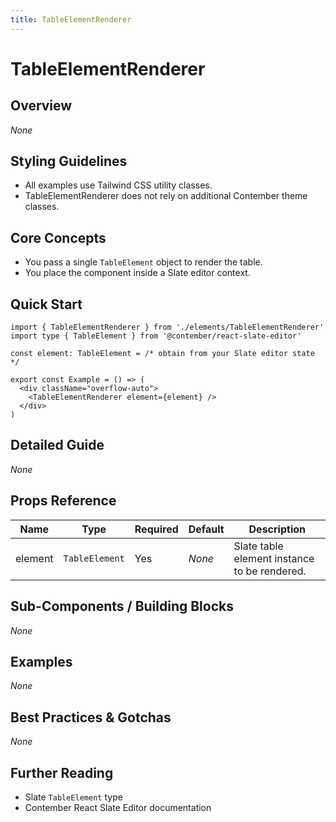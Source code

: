 ```yaml
---
title: TableElementRenderer
---
```


<!-- Edited by human: false -->
<!-- Examples count: 0 -->
<!-- Source examples: 0 -->
<!-- Playground examples: 0 -->
<!-- External examples: 0 -->
<!-- Import examples: 0 -->

# TableElementRenderer

## Overview
_None_

## Styling Guidelines
* All examples use Tailwind CSS utility classes.  
* TableElementRenderer does not rely on additional Contember theme classes.

## Core Concepts
* You pass a single `TableElement` object to render the table.  
* You place the component inside a Slate editor context.

## Quick Start
```tsx
import { TableElementRenderer } from './elements/TableElementRenderer'
import type { TableElement } from '@contember/react-slate-editor'

const element: TableElement = /* obtain from your Slate editor state */

export const Example = () => (
  <div className="overflow-auto">
    <TableElementRenderer element={element} />
  </div>
)
```

## Detailed Guide
_None_

## Props Reference
| Name    | Type            | Required | Default | Description                                   |
|---------|-----------------|----------|---------|-----------------------------------------------|
| element | `TableElement`  | Yes      | _None_  | Slate table element instance to be rendered.  |

## Sub-Components / Building Blocks
_None_

## Examples
_None_

## Best Practices & Gotchas
_None_

## Further Reading
* Slate `TableElement` type  
* Contember React Slate Editor documentation  

<!-- End of Generated Documentation -->